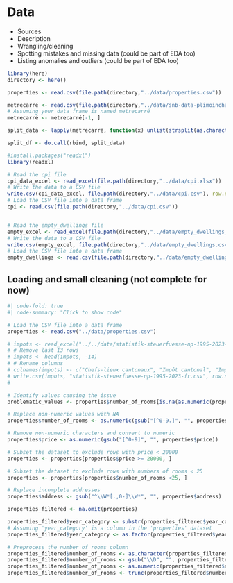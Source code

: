 # Data

* Sources
* Description
* Wrangling/cleaning
* Spotting mistakes and missing data (could be part of EDA too)
* Listing anomalies and outliers (could be part of EDA too)

```r
library(here)
directory <- here()

properties <- read.csv(file.path(directory,"../data/properties.csv"))

metrecarré <- read.csv(file.path(directory,"../data/snb-data-plimoincha-fr-all-20240321_0900.csv"))
# Assuming your data frame is named metrecarré
metrecarré <- metrecarré[-1, ]

split_data <- lapply(metrecarré, function(x) unlist(strsplit(as.character(x), ";")))

split_df <- do.call(rbind, split_data)
```

```r
#install.packages("readxl")
library(readxl)

# Read the cpi file
cpi_data_excel <- read_excel(file.path(directory,"../data/cpi.xlsx"))
# Write the data to a CSV file
write.csv(cpi_data_excel, file.path(directory,"../data/cpi.csv"), row.names = FALSE)
# Load the CSV file into a data frame
cpi <- read.csv(file.path(directory,"../data/cpi.csv"))


# Read the empty_dwellings file
empty_excel <- read_excel(file.path(directory,"../data/empty_dwellings_by_canton_1999-2023.xlsx"))
# Write the data to a CSV file
write.csv(empty_excel, file.path(directory,"../data/empty_dwellings.csv"), row.names = FALSE)
# Load the CSV file into a data frame
empty_dwellings <- read.csv(file.path(directory,"../data/empty_dwellings.csv"))
```


## Loading and small cleaning (not complete for now)

```r
#| code-fold: true
#| code-summary: "Click to show code"

# Load the CSV file into a data frame
properties <- read.csv("../data/properties.csv")

# impots <- read_excel("../../data/statistik-steuerfuesse-np-1995-2023-fr.xlsx", skip = 14)
# # Remove last 13 rows
# impots <- head(impots, -14)
# # Rename columns
# colnames(impots) <- c("Chefs-lieux cantonaux", "Impôt cantonal", "Impôt communal", "Impôt paroissial Evang. / réform", "Impôt paroissial Kath. / cath.rom")
# write.csv(impots, "statistik-steuerfuesse-np-1995-2023-fr.csv", row.names = FALSE)
# 

# Identify values causing the issue
problematic_values <- properties$number_of_rooms[is.na(as.numeric(properties$number_of_rooms))]

# Replace non-numeric values with NA
properties$number_of_rooms <- as.numeric(gsub("[^0-9.]", "", properties$number_of_rooms))

# Remove non-numeric characters and convert to numeric
properties$price <- as.numeric(gsub("[^0-9]", "", properties$price))

# Subset the dataset to exclude rows with price < 20000
properties <- properties[properties$price >= 20000, ]

# Subset the dataset to exclude rows with numbers of rooms < 25
properties <- properties[properties$number_of_rooms <25, ]

# Replace incomplete addresses
properties$address <- gsub("^\\W*[.,0-]\\W*", "", properties$address)

properties_filtered <- na.omit(properties)

properties_filtered$year_category <- substr(properties_filtered$year_category, 1, 9)
# Assuming 'year_category' is a column in the 'properties' dataset
properties_filtered$year_category <- as.factor(properties_filtered$year_category)

# Preprocess the number_of_rooms column
properties_filtered$number_of_rooms <- as.character(properties_filtered$number_of_rooms)
properties_filtered$number_of_rooms <- gsub("\\D", "", properties_filtered$number_of_rooms)  # Remove non-numeric characters
properties_filtered$number_of_rooms <- as.numeric(properties_filtered$number_of_rooms)       # Convert to numeric
properties_filtered$number_of_rooms <- trunc(properties_filtered$number_of_rooms)             # Truncate non-integer values
```

